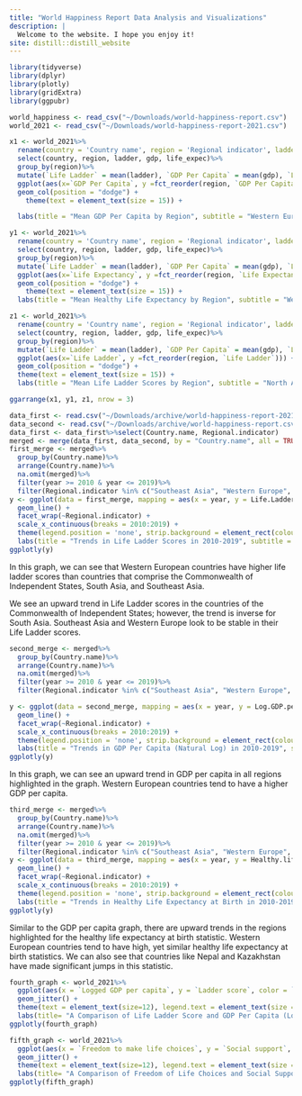 ```yaml
---
title: "World Happiness Report Data Analysis and Visualizations"
description: |
  Welcome to the website. I hope you enjoy it!
site: distill::distill_website
---
```


```r
library(tidyverse)
library(dplyr)
library(plotly)
library(gridExtra)
library(ggpubr)

```

```r
world_happiness <- read_csv("~/Downloads/world-happiness-report.csv")
world_2021 <- read_csv("~/Downloads/world-happiness-report-2021.csv")

```

```r
x1 <- world_2021%>%
  rename(country = 'Country name', region = 'Regional indicator', ladder = 'Ladder score', gdp = 'Logged GDP per capita', life_expec = 'Healthy life expectancy')%>%
  select(country, region, ladder, gdp, life_expec)%>%
  group_by(region)%>%
  mutate(`Life Ladder` = mean(ladder), `GDP Per Capita` = mean(gdp), `Life Expectancy` = mean(life_expec))%>%
  ggplot(aes(x=`GDP Per Capita`, y =fct_reorder(region, `GDP Per Capita`))) + 
  geom_col(position = "dodge") + 
    theme(text = element_text(size = 15)) +

  labs(title = "Mean GDP Per Capita by Region", subtitle = "Western Europe, North America and ANZ are both high in Mean GDP Per Capita", x = "Logged GDP Per Capita", y = "Mean Values", caption = "Data from World Happiness Report 2021") 
```
```r
y1 <- world_2021%>%
  rename(country = 'Country name', region = 'Regional indicator', ladder = 'Ladder score', gdp = 'Logged GDP per capita', life_expec = 'Healthy life expectancy')%>%
  select(country, region, ladder, gdp, life_expec)%>%
  group_by(region)%>%
  mutate(`Life Ladder` = mean(ladder), `GDP Per Capita` = mean(gdp), `Life Expectancy` = mean(life_expec))%>%
  ggplot(aes(x=`Life Expectancy`, y =fct_reorder(region, `Life Expectancy`))) + 
  geom_col(position = "dodge") + 
    theme(text = element_text(size = 15)) +
  labs(title = "Mean Healthy Life Expectancy by Region", subtitle = "Western Europe, North America, and ANZ lead World Regions", x = "Healthy Life Expectancy", y = "Region", caption = "Data from World Happiness Report 2021") 

```

```r
z1 <- world_2021%>%
  rename(country = 'Country name', region = 'Regional indicator', ladder = 'Ladder score', gdp = 'Logged GDP per capita', life_expec = 'Healthy life expectancy')%>%
  select(country, region, ladder, gdp, life_expec)%>%
  group_by(region)%>%
  mutate(`Life Ladder` = mean(ladder), `GDP Per Capita` = mean(gdp), `Life Expectancy` = mean(life_expec))%>%
  ggplot(aes(x=`Life Ladder`, y =fct_reorder(region, `Life Ladder`))) + 
  geom_col(position = "dodge") + 
  theme(text = element_text(size = 15)) +
  labs(title = "Mean Life Ladder Scores by Region", subtitle = "North America and ANZ Leads All Regions", x = "Life Ladder Scores", y = "Region", caption = "Data from World Happiness Report 2021") 

```
```r
ggarrange(x1, y1, z1, nrow = 3)
```


```r
data_first <- read.csv("~/Downloads/archive/world-happiness-report-2021.csv")
data_second <- read.csv("~/Downloads/archive/world-happiness-report.csv")
data_first <- data_first%>%select(Country.name, Regional.indicator)
merged <- merge(data_first, data_second, by = "Country.name", all = TRUE)
first_merge <- merged%>%
  group_by(Country.name)%>%
  arrange(Country.name)%>%
  na.omit(merged)%>%
  filter(year >= 2010 & year <= 2019)%>%
  filter(Regional.indicator %in% c("Southeast Asia", "Western Europe", "South Asia", "Commonwealth of Independent States"))
y <- ggplot(data = first_merge, mapping = aes(x = year, y = Life.Ladder, color = Country.name)) + 
  geom_line() + 
  facet_wrap(~Regional.indicator) + 
  scale_x_continuous(breaks = 2010:2019) +
  theme(legend.position = 'none', strip.background = element_rect(colour = "black", fill = "white"), text = element_text(size=10)) +
  labs(title = "Trends in Life Ladder Scores in 2010-2019", subtitle = "Western European Countries Have Higher Life Ladder Scores", x = "Years (2010-2019)", y = "Life Ladder Score", caption = "Data from the World Happiness Report")
ggplotly(y)
```




In this graph, we can see that Western European countries have higher life ladder scores than countries that comprise the Commonwealth of Independent States, South Asia, and Southeast Asia. 

We see an upward trend in Life Ladder scores in the countries of the Commonwealth of Independent States; however, the trend is inverse for South Asia. Southeast Asia and Western Europe look to be stable in their Life Ladder scores.       


```r
second_merge <- merged%>%
  group_by(Country.name)%>%
  arrange(Country.name)%>%
  na.omit(merged)%>%
  filter(year >= 2010 & year <= 2019)%>%
  filter(Regional.indicator %in% c("Southeast Asia", "Western Europe", "South Asia", "Commonwealth of Independent States"))

y <- ggplot(data = second_merge, mapping = aes(x = year, y = Log.GDP.per.capita, color = Country.name)) + 
  geom_line() + 
  facet_wrap(~Regional.indicator) + 
  scale_x_continuous(breaks = 2010:2019) +
  theme(legend.position = 'none', strip.background = element_rect(colour = "black", fill = "white"), text = element_text(size=10)) +
  labs(title = "Trends in GDP Per Capita (Natural Log) in 2010-2019", subtitle = "Western European Countries have a Higher GDP Per Capita", x = "Years (2010-2019)", y = "GDP Per Capita (Nautral Log)", caption = "Data from the World Happiness Report")
ggplotly(y)
```


In this graph, we can see an upward trend in GDP per capita in all regions highlighted in the graph. Western European countries tend to have a higher GDP per capita.  


```r
third_merge <- merged%>%
  group_by(Country.name)%>%
  arrange(Country.name)%>%
  na.omit(merged)%>%
  filter(year >= 2010 & year <= 2019)%>%
  filter(Regional.indicator %in% c("Southeast Asia", "Western Europe", "South Asia", "Commonwealth of Independent States"))
y <- ggplot(data = third_merge, mapping = aes(x = year, y = Healthy.life.expectancy.at.birth, color = Country.name)) + 
  geom_line() + 
  facet_wrap(~Regional.indicator) + 
  scale_x_continuous(breaks = 2010:2019) +
  theme(legend.position = 'none', strip.background = element_rect(colour = "black", fill = "white"), text = element_text(size=10)) +
  labs(title = "Trends in Healthy Life Expectancy at Birth in 2010-2019", subtitle = "Western European Countries have Higher Healthy Life Expectancy at Birth", x = "Years (2010-2019)", y = "Healthy Life Expectancy at Birth", caption = "Data from the World Happiness Report")
ggplotly(y)

```


Similar to the GDP per capita graph, there are upward trends in the regions highlighted for the healthy life expectancy at birth statistic. Western European countries tend to have high, yet similar healthy life expectancy at birth statistics. We can also see that countries like Nepal and Kazakhstan have made significant jumps in this statistic. 

```r

fourth_graph <- world_2021%>%
  ggplot(aes(x = `Logged GDP per capita`, y = `Ladder score`, color = `Regional indicator`, text=paste("Country name:",`Country name`))) + 
  geom_jitter() + 
  theme(text = element_text(size=12), legend.text = element_text(size = 10)) + 
  labs(title= "A Comparison of Life Ladder Score and GDP Per Capita (Logged)", x = "GDP Per Capita (Natural Log)", y = "Life Ladder Score", caption = "Data from World Happiness Report 2021") 
ggplotly(fourth_graph)

```

```r

fifth_graph <- world_2021%>%
  ggplot(aes(x = `Freedom to make life choices`, y = `Social support`, color = `Regional indicator`, text=paste(`Country name`))) + 
  geom_jitter() + 
  theme(text = element_text(size=12), legend.text = element_text(size = 10)) + 
  labs(title= "A Comparison of Freedom of Life Choices and Social Support", x = "Freedom to Make Life Choices", y = "Social Support", caption = "Data from World Happiness Report 2021") 
ggplotly(fifth_graph)

```